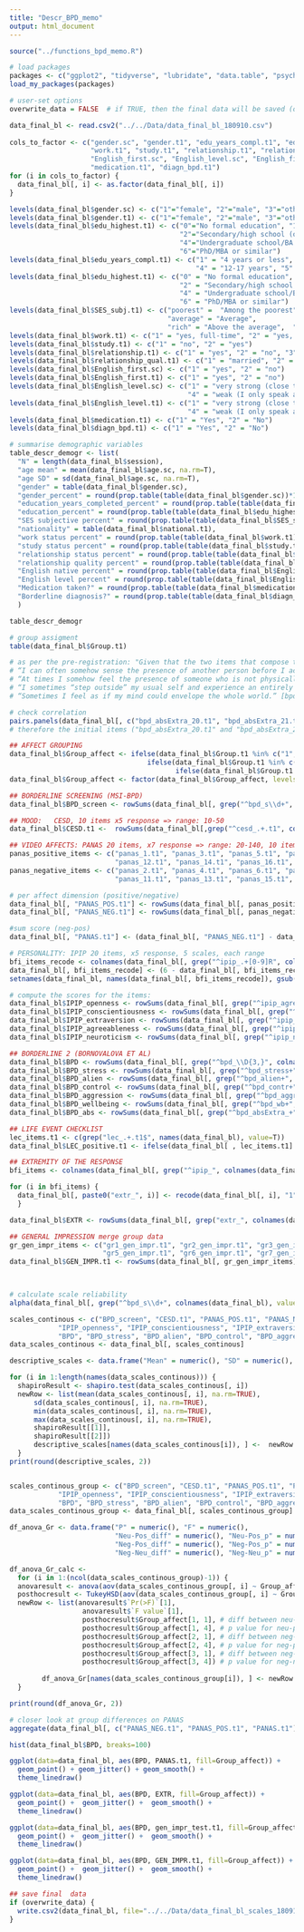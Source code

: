 ```yaml
---
title: "Descr_BPD_memo"
output: html_document
---
```



```r
source("../functions_bpd_memo.R")

# load packages
packages <- c("ggplot2", "tidyverse", "lubridate", "data.table", "psych")
load_my_packages(packages)

# user-set options
overwrite_data = FALSE  # if TRUE, then the final data will be saved (overwritten)

```

```r
data_final_bl <- read.csv2("../../Data/data_final_bl_180910.csv")
 
cols_to_factor <- c("gender.sc", "gender.t1", "edu_years_compl.t1", "edu_highest.t1", "SES_subj.t1", "national.t1", 
                    "work.t1", "study.t1", "relationship.t1", "relationship_qual.t1", 
                    "English_first.sc", "English_level.sc", "English_first.t1", "English_level.t1", 
                    "medication.t1", "diagn_bpd.t1")
for (i in cols_to_factor) {
  data_final_bl[, i] <- as.factor(data_final_bl[, i]) 
}

levels(data_final_bl$gender.sc) <- c("1"="female", "2"="male", "3"="other", "4"="I don't want to tell")
levels(data_final_bl$gender.t1) <- c("1"="female", "2"="male", "3"="other", "4"="I don't want to tell")
levels(data_final_bl$edu_highest.t1) <- c("0"="No formal education", "1"="Primary school (or equivalent)", 
                                          "2"="Secondary/high school (or equivalent)", "3"="Vocational school (or equivalent)", 
                                          "4"="Undergraduate school/BA degree (or equivalent)", "5"="Graduate school/MA degree (or equivalent)", 
                                          "6"="PhD/MBA or similar")
levels(data_final_bl$edu_years_compl.t1) <- c("1" = "4 years or less",	"2" =	"5-8 years", 	"3" =	"9-12 years", 
                                              "4" = "12-17 years", "5" = "17-20 years", "6" =	"more than 20 years")
levels(data_final_bl$edu_highest.t1) <- c("0" = "No formal education", "1" =	"Primary school (or equivalent)", 
                                          "2" =	"Secondary/high school (or equivalent)", "3" =	"Vocational school (or equivalent)", 
                                          "4" =	"Undergraduate school/BA degree (or equivalent)", "5" =	"Graduate school/MA degree (or equivalent)", 
                                          "6" =	"PhD/MBA or similar")
levels(data_final_bl$SES_subj.t1) <- c("poorest" =	"Among the poorest", "poorer" =	"Poor", "poor" = "Below average", 
                                       "average" = "Average", 
                                       "rich" = "Above the average",  "richer" =	"Wealthy", "richest"	= "Among the wealthiest")
levels(data_final_bl$work.t1) <- c("1" = "yes, full-time", "2" = "yes, part-time", "3" = "yes, less than part time", "4" = "no")
levels(data_final_bl$study.t1) <- c("1" = "no", "2" = "yes")
levels(data_final_bl$relationship.t1) <- c("1" = "yes", "2" = "no", "3" = "other", "4" = "I don't want to tell")
levels(data_final_bl$relationship_qual.t1) <- c("1" = "married", "2" = "living together", "3" = "not living together", "4" = "I don't want to tell")
levels(data_final_bl$English_first.sc) <- c("1" = "yes", "2" = "no")
levels(data_final_bl$English_first.t1) <- c("1" = "yes", "2" = "no")
levels(data_final_bl$English_level.sc) <- c("1" = "very strong (close to native)", "2" = "strong (fluent)", "3" = "medium (I speak okay)", 
                                            "4" = "weak (I only speak a little)", "5" = "very weak" )
levels(data_final_bl$English_level.t1) <- c("1" = "very strong (close to native)", "2" = "strong (fluent)", "3" = "medium (I speak okay)", 
                                            "4" = "weak (I only speak a little)", "5" = "very weak" )
levels(data_final_bl$medication.t1) <- c("1" = "Yes", "2" = "No")
levels(data_final_bl$diagn_bpd.t1) <- c("1" = "Yes", "2" = "No")


```

```r
# summarise demographic variables
table_descr_demogr <- list(
  "N" = length(data_final_bl$session),
  "age mean" = mean(data_final_bl$age.sc, na.rm=T), 
  "age SD" = sd(data_final_bl$age.sc, na.rm=T),
  "gender" = table(data_final_bl$gender.sc), 
  "gender_percent" = round(prop.table(table(data_final_bl$gender.sc))*100, 2),
  "education_years_completed_percent" = round(prop.table(table(data_final_bl$edu_years_compl.t1))*100, 2),
  "education_percent" = round(prop.table(table(data_final_bl$edu_highest.t1))*100, 2), 
  "SES subjective percent" = round(prop.table(table(data_final_bl$SES_subj.t1))*100, 2), 
  "nationality" = table(data_final_bl$national.t1), 
  "work status percent" = round(prop.table(table(data_final_bl$work.t1))*100, 2),
  "study status percent" = round(prop.table(table(data_final_bl$study.t1))*100, 2),
  "relationship status percent" = round(prop.table(table(data_final_bl$relationship.t1))*100, 2),
  "relationship quality percent" = round(prop.table(table(data_final_bl$relationship_qual.t1))*100, 2),
  "English native percent" = round(prop.table(table(data_final_bl$English_first.sc))*100, 2), 
  "English level percent" = round(prop.table(table(data_final_bl$English_level.sc))*100, 2), 
  "Medication taken?" = round(prop.table(table(data_final_bl$medication.t1))*100, 2), 
  "Borderline diagnosis?" = round(prop.table(table(data_final_bl$diagn_bpd.t1))*100, 2)
  )

table_descr_demogr

# group assigment 
table(data_final_bl$Group.t1)

```

```r
# as per the pre-registration: "Given that the two items that compose the Absorption scale are very similarly worded in the Likert-scale response format of the instrument: 
# “I can often somehow sense the presence of another person before I actually see or hear" [bpd_absExtra_20] and 
# “At times I somehow feel the presence of someone who is not physically there” [bpd_absExtra_21]), the alternative items for the same scale are also administered in the current study, although they were initially selected to be used in the dichotomous response format version of the instrument: 
# “I sometimes “step outside” my usual self and experience an entirely different state of being.” [bpd_abs_18] and 
# “Sometimes I feel as if my mind could envelope the whole world.” [bpd_abs_19]). If the initial items correlate very highly (r>0.8) during the analyses, then the alternative items will be used for this scale for reasons of content overlap."

# check correlation
pairs.panels(data_final_bl[, c("bpd_absExtra_20.t1", "bpd_absExtra_21.t1", "bpd_abs_18.t1", "bpd_abs_19.t1")], scale=TRUE)
# therefore the initial items ("bpd_absExtra_20.t1" and "bpd_absExtra_20.t1") are kept for the scale.

```

```r
## AFFECT GROUPING
data_final_bl$Group_affect <- ifelse(data_final_bl$Group.t1 %in% c("1", "2", "3"), "positive", 
                                  ifelse(data_final_bl$Group.t1 %in% c("4", "5", "6"), "neutral", 
                                         ifelse(data_final_bl$Group.t1 %in% c("7", "8", "9"), "negative", NA)))
data_final_bl$Group_affect <- factor(data_final_bl$Group_affect, levels=c("1" = "positive", "2" = "neutral", "3"="negative"))

## BORDERLINE SCREENING (MSI-BPD)
data_final_bl$BPD_screen <- rowSums(data_final_bl[, grep("^bpd_s\\d+", colnames(data_final_bl), value=T)], na.rm=F)

## MOOD:   CESD, 10 items x5 response => range: 10-50
data_final_bl$CESD.t1 <-  rowSums(data_final_bl[,grep("^cesd_.+.t1", colnames(data_final_bl), value=T)], na.rm=F)

## VIDEO AFFECTS: PANAS 20 items, x7 response => range: 20-140, 10 items for positive, 10 items for negative affect
panas_positive_items <- c("panas_1.t1", "panas_3.t1", "panas_5.t1", "panas_9.t1", "panas_10.t1",
                          "panas_12.t1", "panas_14.t1", "panas_16.t1", "panas_17.t1", "panas_19.t1")
panas_negative_items <- c("panas_2.t1", "panas_4.t1", "panas_6.t1", "panas_7.t1", "panas_8.t1",
                          "panas_11.t1", "panas_13.t1", "panas_15.t1", "panas_18.t1", "panas_20.t1")

# per affect dimension (positive/negative)
data_final_bl[, "PANAS_POS.t1"] <- rowSums(data_final_bl[, panas_positive_items], na.rm = F)
data_final_bl[, "PANAS_NEG.t1"] <- rowSums(data_final_bl[, panas_negative_items], na.rm = F)

#sum score (neg-pos)
data_final_bl[, "PANAS.t1"] <- (data_final_bl[, "PANAS_NEG.t1"] - data_final_bl[, "PANAS_POS.t1"])

# PERSONALITY: IPIP 20 items, x5 response, 5 scales, each range 
bfi_items_recode <- colnames(data_final_bl[, grep("^ipip_.+[0-9]R", colnames(data_final_bl), value=F)])
data_final_bl[, bfi_items_recode] <- (6 - data_final_bl[, bfi_items_recode])
setnames(data_final_bl, names(data_final_bl[, bfi_items_recode]), gsub(pattern="R", replacement="", names(data_final_bl[, bfi_items_recode])))

# compute the scores for the items:
data_final_bl$IPIP_openness <- rowSums(data_final_bl[, grep("^ipip_agree", names(data_final_bl), value=T)], na.rm=F)
data_final_bl$IPIP_conscientiousness <- rowSums(data_final_bl[, grep("^ipip_consc", names(data_final_bl), value=T)], na.rm=F)
data_final_bl$IPIP_extraversion <- rowSums(data_final_bl[, grep("^ipip_extra", names(data_final_bl), value=T)], na.rm=F)
data_final_bl$IPIP_agreeableness <- rowSums(data_final_bl[, grep("^ipip_agree", names(data_final_bl), value=T)], na.rm=F)
data_final_bl$IPIP_neuroticism <- rowSums(data_final_bl[, grep("^ipip_neuro", names(data_final_bl), value=T)], na.rm=F)

## BORDERLINE 2 (BORNOVALOVA ET AL)
data_final_bl$BPD <- rowSums(data_final_bl[, grep("^bpd_\\D{3,}", colnames(data_final_bl), value=T)], na.rm=F)
data_final_bl$BPD_stress <- rowSums(data_final_bl[, grep("^bpd_stress+", colnames(data_final_bl), value=T)], na.rm=F)
data_final_bl$BPD_alien <- rowSums(data_final_bl[, grep("^bpd_alien+", colnames(data_final_bl), value=T)], na.rm=F)
data_final_bl$BPD_control <- rowSums(data_final_bl[, grep("^bpd_contr+", colnames(data_final_bl), value=T)], na.rm=F)
data_final_bl$BPD_aggression <- rowSums(data_final_bl[, grep("^bpd_aggr+", colnames(data_final_bl), value=T)], na.rm=F)
data_final_bl$BPD_wellbeing <- rowSums(data_final_bl[, grep("^bpd_wb+", colnames(data_final_bl), value=T)], na.rm=F)
data_final_bl$BPD_abs <- rowSums(data_final_bl[, grep("^bpd_absExtra_+", colnames(data_final_bl), value=T)], na.rm=F)

## LIFE EVENT CHECKLIST
lec_items.t1 <- c(grep("lec_.+.t1$", names(data_final_bl), value=T))
data_final_bl$LEC_positive.t1 <- ifelse(data_final_bl[ , lec_items.t1] == "1" | data_final_bl[ , lec_items.t1] == "2", T, F)

## EXTREMITY OF THE RESPONSE
bfi_items <- colnames(data_final_bl[, grep("^ipip_", colnames(data_final_bl), value=F)])

for (i in bfi_items) {
  data_final_bl[, paste0("extr_", i)] <- recode(data_final_bl[, i], "1" = 2, "2" = 1, "3" = 0, "4" = 1, "5" = 2)
  }

data_final_bl$EXTR <- rowSums(data_final_bl[, grep("extr_", colnames(data_final_bl), value=T)], na.rm=F)

## GENERAL IMPRESSION merge group data
gr_gen_impr_items <- c("gr1_gen_impr.t1", "gr2_gen_impr.t1", "gr3_gen_impr.t1", "gr4_gen_impr.t1", 
                       "gr5_gen_impr.t1", "gr6_gen_impr.t1", "gr7_gen_impr.t1", "gr8_gen_impr.t1", "gr9_gen_impr.t1")
data_final_bl$GEN_IMPR.t1 <- rowSums(data_final_bl[, gr_gen_impr_items], na.rm=T)  #given that every participant watched/rated one video only

  
```


```r
# calculate scale reliability
alpha(data_final_bl[, grep("^bpd_s\\d+", colnames(data_final_bl), value=T)])

```

  



```r
scales_continous <- c("BPD_screen", "CESD.t1", "PANAS_POS.t1", "PANAS_NEG.t1", "PANAS.t1", 
            "IPIP_openness", "IPIP_conscientiousness", "IPIP_extraversion", "IPIP_agreeableness", "IPIP_neuroticism", 
            "BPD", "BPD_stress", "BPD_alien", "BPD_control", "BPD_aggression", "BPD_abs", "EXTR", "GEN_IMPR.t1")
data_scales_continous <- data_final_bl[, scales_continous]    

descriptive_scales <- data.frame("Mean" = numeric(), "SD" = numeric(), "min" = numeric(), "max" = numeric(), "normality_SW" = numeric(), "normality_SW_p" = numeric())

for (i in 1:length(names(data_scales_continous))) {
  shapiroResult <- shapiro.test(data_scales_continous[, i])
  newRow <- list(mean(data_scales_continous[, i], na.rm=TRUE),
      sd(data_scales_continous[, i], na.rm=TRUE),
      min(data_scales_continous[, i], na.rm=TRUE),
      max(data_scales_continous[, i], na.rm=TRUE),
      shapiroResult[[1]], 
      shapiroResult[[2]])
      descriptive_scales[names(data_scales_continous[i]), ] <-  newRow
  }
print(round(descriptive_scales, 2))



```

```r
scales_continous_group <- c("BPD_screen", "CESD.t1", "PANAS_POS.t1", "PANAS_NEG.t1", "PANAS.t1", 
            "IPIP_openness", "IPIP_conscientiousness", "IPIP_extraversion", "IPIP_agreeableness", "IPIP_neuroticism", 
            "BPD", "BPD_stress", "BPD_alien", "BPD_control", "BPD_aggression", "BPD_abs1", "EXTR", "GEN_IMPR.t1", "Group_affect")
data_scales_continous_group <- data_final_bl[, scales_continous_group]    

df_anova_Gr <- data.frame("P" = numeric(), "F" = numeric(), 
                          "Neu-Pos_diff" = numeric(), "Neu-Pos_p" = numeric(), 
                          "Neg-Pos_diff" = numeric(), "Neg-Pos_p" = numeric(), 
                          "Neg-Neu_diff" = numeric(), "Neg-Neu_p" = numeric())

df_anova_Gr_calc <- 
  for (i in 1:(ncol(data_scales_continous_group)-1)) {
  anovaresult <- anova(aov(data_scales_continous_group[, i] ~ Group_affect, data = data_scales_continous_group))
  posthocresult <- TukeyHSD(aov(data_scales_continous_group[, i] ~ Group_affect, data = data_scales_continous_group))
  newRow <- list(anovaresult$`Pr(>F)`[1], 
                  anovaresult$`F value`[1], 
                  posthocresult$Group_affect[1, 1], # diff between neu-pos
                  posthocresult$Group_affect[1, 4], # p value for neu-pos
                  posthocresult$Group_affect[2, 1], # diff between neg-pos
                  posthocresult$Group_affect[2, 4], # p value for neg-pos
                  posthocresult$Group_affect[3, 1], # diff between neg-neu
                  posthocresult$Group_affect[3, 4]) # p value for neg-neu
  
        df_anova_Gr[names(data_scales_continous_group[i]), ] <- newRow
  }

print(round(df_anova_Gr, 2))

# closer look at group differences on PANAS
aggregate(data_final_bl[, c("PANAS_NEG.t1", "PANAS_POS.t1", "PANAS.t1")], by=list(data_final_bl$Group_affect), FUN=mean)

```

```r
hist(data_final_bl$BPD, breaks=100)

ggplot(data=data_final_bl, aes(BPD, PANAS.t1, fill=Group_affect)) +
  geom_point() + geom_jitter() + geom_smooth() +
  theme_linedraw()

ggplot(data=data_final_bl, aes(BPD, EXTR, fill=Group_affect)) +
  geom_point() +  geom_jitter() +  geom_smooth() +
  theme_linedraw()

ggplot(data=data_final_bl, aes(BPD, gen_impr_test.t1, fill=Group_affect)) +
  geom_point() +  geom_jitter() +  geom_smooth() +
  theme_linedraw()

ggplot(data=data_final_bl, aes(BPD, GEN_IMPR.t1, fill=Group_affect)) +
  geom_point() +  geom_jitter() +  geom_smooth() +
  theme_linedraw()


```




```r

## save final  data
if (overwrite_data) {
  write.csv2(data_final_bl, file="../../Data/data_final_bl_scales_180913.csv")
}


```













